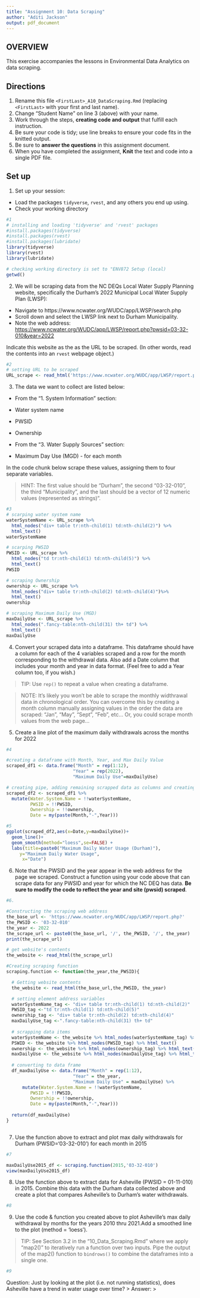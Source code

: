 ```yaml
---
title: "Assignment 10: Data Scraping"
author: "Aditi Jackson"
output: pdf_document
---
```


## OVERVIEW

This exercise accompanies the lessons in Environmental Data Analytics on data scraping. 

## Directions
1. Rename this file `<FirstLast>_A10_DataScraping.Rmd` (replacing `<FirstLast>` with your first and last name).
2. Change "Student Name" on line 3 (above) with your name.
3. Work through the steps, **creating code and output** that fulfill each instruction.
4. Be sure your code is tidy; use line breaks to ensure your code fits in the knitted output.
5. Be sure to **answer the questions** in this assignment document.
6. When you have completed the assignment, **Knit** the text and code into a single PDF file.


## Set up 
1. Set up your session:

* Load the packages `tidyverse`, `rvest`, and any others you end up using.
* Check your working directory

```r
#1 
# installing and loading 'tidyverse' and 'rvest' packages
#install.packages(tidyverse)
#install.packages(rvest)
#install.packages(lubridate)
library(tidyverse)
library(rvest)
library(lubridate)

# checking working directory is set to "ENV872 Setup (local)
getwd()

```

2. We will be scraping data from the NC DEQs Local Water Supply Planning website, specifically the Durham's 2022 Municipal Local Water Supply Plan (LWSP): 
 * Navigate to https://www.ncwater.org/WUDC/app/LWSP/search.php
 * Scroll down and select the LWSP link next to Durham Municipality. 
 * Note the web address: <https://www.ncwater.org/WUDC/app/LWSP/report.php?pwsid=03-32-010&year=2022>
 
Indicate this website as the as the URL to be scraped. (In other words, read the contents into an `rvest` webpage object.)

```r
#2 
# setting URL to be scraped
URL_scrape <- read_html('https://www.ncwater.org/WUDC/app/LWSP/report.php?pwsid=03-32-010&year=2022')

```

3. The data we want to collect are listed below:

* From the "1. System Information" section:
 * Water system name
 * PWSID
 * Ownership
 
* From the "3. Water Supply Sources" section:
 * Maximum Day Use (MGD) - for each month

In the code chunk below scrape these values, assigning them to four separate variables.

>HINT: The first value should be "Durham", the second "03-32-010", the third "Municipality", and the last should be a vector of 12 numeric values (represented as strings)".

```r
#3
# scarping water system name
waterSystemName <- URL_scrape %>%
  html_nodes("div+ table tr:nth-child(1) td:nth-child(2)") %>%
  html_text()
waterSystemName

# scarping PWSID
PWSID <- URL_scrape %>%
  html_nodes("td tr:nth-child(1) td:nth-child(5)") %>%
  html_text()
PWSID

# scraping Ownership
ownership <- URL_scrape %>%
  html_nodes("div+ table tr:nth-child(2) td:nth-child(4)")%>%
  html_text()
ownership

# scraping Maximum Daily Use (MGD)
maxDailyUse <- URL_scrape %>%
  html_nodes(".fancy-table:nth-child(31) th+ td") %>%
  html_text()
maxDailyUse

```


4. Convert your scraped data into a dataframe. This dataframe should have a column for each of the 4 variables scraped and a row for the month corresponding to the withdrawal data. Also add a Date column that includes your month and year in data format. (Feel free to add a Year column too, if you wish.)

>TIP: Use `rep()` to repeat a value when creating a dataframe.

>NOTE: It's likely you won't be able to scrape the monthly widthrawal data in chronological order. You can overcome this by creating a month column manually assigning values in the order the data are scraped: "Jan", "May", "Sept", "Feb", etc... Or, you could scrape month values from the web page...

5. Create a line plot of the maximum daily withdrawals across the months for 2022

```r
#4 

#creating a dataframe with Month, Year, and Max Daily Value
scraped_df1 <- data.frame("Month" = rep(1:12),
                         "Year" = rep(2022),
                         "Maximum Daily Use"=maxDailyUse)  

# creating pipe, adding remaining scrapped data as columns and creating a date column
scraped_df2 <- scraped_df1 %>%
  mutate(Water.System.Name = !!waterSystemName,
         PWSID = !!PWSID,
         Ownership = !!ownership,
         Date = my(paste(Month,"-",Year)))

#5
ggplot(scraped_df2,aes(x=Date,y=maxDailyUse))+
  geom_line()+
  geom_smooth(method="loess",se=FALSE) +
  labs(title=paste0("Maximum Daily Water Usage (Durham)"),
     y="Maximum Daily Water Usage",
      x="Date")

```

6. Note that the PWSID and the year appear in the web address for the page we scraped. Construct a function using your code above that can scrape data for any PWSID and year for which the NC DEQ has data. **Be sure to modify the code to reflect the year and site (pwsid) scraped**.

```r
#6. 

#Constructing the scraping web address
the_base_url <- 'https://www.ncwater.org/WUDC/app/LWSP/report.php?'
the_PWSID <- '03-32-010'
the_year <- 2022
the_scrape_url <- paste0(the_base_url, '/', the_PWSID, '/', the_year)
print(the_scrape_url)

# get website's contents
the_website <- read_html(the_scrape_url)

#Creating scraping function
scraping.function <- function(the_year,the_PWSID){

  # Getting website contents
  the_website <- read_html(the_base_url,the_PWSID, the_year)

  # setting element address variables
  waterSystemName_tag <- "div+ table tr:nth-child(1) td:nth-child(2)"
  PWSID_tag <-"td tr:nth-child(1) td:nth-child(5)"
  ownership_tag <- "div+ table tr:nth-child(2) td:nth-child(4)"
  maxDailyUse_tag <-".fancy-table:nth-child(31) th+ td"
  
  # scrapping data items
  waterSystemName <- the_website %>% html_nodes(waterSystemName_tag) %>% html_text()
  PSWID <- the_website %>% html_nodes(PWSID_tag) %>% html_text()
  ownership <- the_website %>% html_nodes(ownership_tag) %>% html_text()
  maxDailyUse <- the_website %>% html_nodes(maxDailyUse_tag) %>% html_text()
  
  # converting to data frame
  df_maxDailyUse <- data.frame("Month" = rep(1:12),
                         "Year" = the_year,
                         "Maximum Daily Use" = maxDailyUse) %>%
      mutate(Water.System.Name = !!waterSystemName,
         PWSID = !!PWSID,
         Ownership = !!ownership,
         Date = my(paste(Month,"-",Year)))
    
  return(df_maxDailyUse)
}



```

7. Use the function above to extract and plot max daily withdrawals for Durham (PWSID='03-32-010') for each month in 2015

```r
#7 

maxDailyUse2015_df <- scraping.function(2015,'03-32-010')
view(maxDailyUse2015_df)

```

8. Use the function above to extract data for Asheville (PWSID = 01-11-010) in 2015. Combine this data with the Durham data collected above and create a plot that compares Asheville's to Durham's water withdrawals.

```r
#8 


```


9. Use the code & function you created above to plot Asheville's max daily withdrawal by months for the years 2010 thru 2021.Add a smoothed line to the plot (method = 'loess').

> TIP: See Section 3.2 in the "10_Data_Scraping.Rmd" where we apply "map2()" to iteratively run a function over two inputs. Pipe the output of the map2() function to `bindrows()` to combine the dataframes into a single one. 

```r
#9 


```

Question: Just by looking at the plot (i.e. not running statistics), does Asheville have a trend in water usage over time?
> Answer:
>
